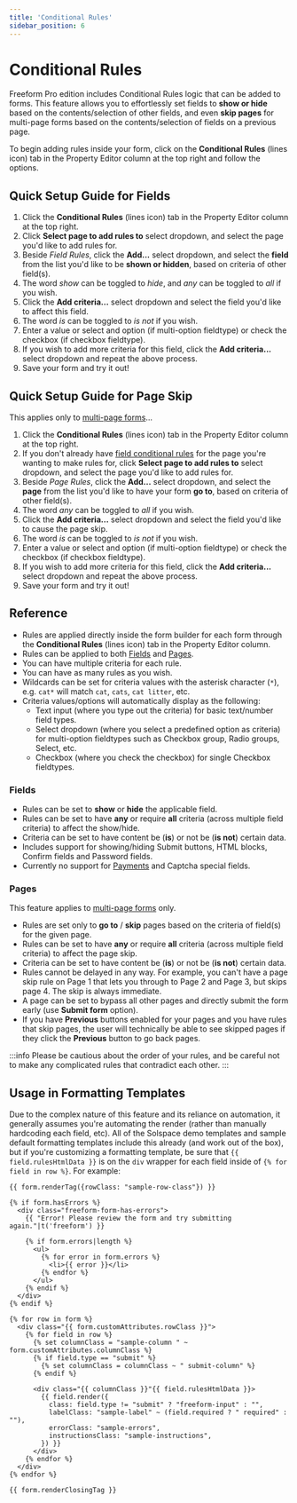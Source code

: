 ```yaml
---
title: 'Conditional Rules'
sidebar_position: 6
---
```




# Conditional Rules<Badge type="pro" text="Pro" />

Freeform Pro edition includes Conditional Rules logic that can be added to forms. This feature allows you to effortlessly set fields to **show or hide** based on the contents/selection of other fields, and even **skip pages** for multi-page forms based on the contents/selection of fields on a previous page.

To begin adding rules inside your form, click on the **Conditional Rules** (lines icon) tab in the Property Editor column at the top right and follow the options.

<Photo img={ConditionalRulesPhoto} alt="Form Builder - Conditional Rules" />

## Quick Setup Guide for Fields

1. Click the **Conditional Rules** (lines icon) tab in the Property Editor column at the top right.
2. Click **Select page to add rules to** select dropdown, and select the page you'd like to add rules for.
3. Beside _Field Rules_, click the **Add...** select dropdown, and select the **field** from the list you'd like to be **shown or hidden**, based on criteria of other field(s).
4. The word _show_ can be toggled to _hide_, and _any_ can be toggled to _all_ if you wish.
5. Click the **Add criteria...** select dropdown and select the field you'd like to affect this field.
6. The word _is_ can be toggled to _is not_ if you wish.
7. Enter a value or select and option (if multi-option fieldtype) or check the checkbox (if checkbox fieldtype).
8. If you wish to add more criteria for this field, click the **Add criteria...** select dropdown and repeat the above process.
9. Save your form and try it out!

## Quick Setup Guide for Page Skip

This applies only to [multi-page forms](./multi-page-forms)...

1. Click the **Conditional Rules** (lines icon) tab in the Property Editor column at the top right.
2. If you don't already have [field conditional rules](#conditional-rules-logic-for-fields-and-pages) for the page you're wanting to make rules for, click **Select page to add rules to** select dropdown, and select the page you'd like to add rules for.
3. Beside _Page Rules_, click the **Add...** select dropdown, and select the **page** from the list you'd like to have your form **go to**, based on criteria of other field(s).
4. The word _any_ can be toggled to _all_ if you wish.
5. Click the **Add criteria...** select dropdown and select the field you'd like to cause the page skip.
6. The word _is_ can be toggled to _is not_ if you wish.
7. Enter a value or select and option (if multi-option fieldtype) or check the checkbox (if checkbox fieldtype).
8. If you wish to add more criteria for this field, click the **Add criteria...** select dropdown and repeat the above process.
9. Save your form and try it out!

## Reference

- Rules are applied directly inside the form builder for each form through the **Conditional Rules** (lines icon) tab in the Property Editor column.
- Rules can be applied to both [Fields](#fields) and [Pages](#pages).
- You can have multiple criteria for each rule.
- You can have as many rules as you wish.
- Wildcards can be set for criteria values with the asterisk character (`*`), e.g. `cat*` will match `cat`, `cats`, `cat litter`, etc.
- Criteria values/options will automatically display as the following:
  - Text input (where you type out the criteria) for basic text/number field types.
  - Select dropdown (where you select a predefined option as criteria) for multi-option fieldtypes such as Checkbox group, Radio groups, Select, etc.
  - Checkbox (where you check the checkbox) for single Checkbox fieldtypes.

### Fields

- Rules can be set to **show** or **hide** the applicable field.
- Rules can be set to have **any** or require **all** criteria (across multiple field criteria) to affect the show/hide.
- Criteria can be set to have content be (**is**) or not be (**is not**) certain data.
- Includes support for showing/hiding Submit buttons, HTML blocks, Confirm fields and Password fields.
- Currently no support for [Payments](../integrations/stripe-payments) and Captcha special fields.

### Pages

This feature applies to [multi-page forms](./multi-page-forms) only.

- Rules are set only to **go to** / **skip** pages based on the criteria of field(s) for the given page.
- Rules can be set to have **any** or require **all** criteria (across multiple field criteria) to affect the page skip.
- Criteria can be set to have content be (**is**) or not be (**is not**) certain data.
- Rules cannot be delayed in any way. For example, you can't have a page skip rule on Page 1 that lets you through to Page 2 and Page 3, but skips page 4. The skip is always immediate.
- A page can be set to bypass all other pages and directly submit the form early (use **Submit form** option).
- If you have **Previous** buttons enabled for your pages and you have rules that skip pages, the user will technically be able to see skipped pages if they click the **Previous** button to go back pages.

:::info
Please be cautious about the order of your rules, and be careful not to make any complicated rules that contradict each other.
:::

## Usage in Formatting Templates

Due to the complex nature of this feature and its reliance on automation, it generally assumes you're automating the render (rather than manually hardcoding each field, etc). All of the Solspace demo templates and sample default formatting templates include this already (and work out of the box), but if you're customizing a formatting template, be sure that `{{ field.rulesHtmlData }}` is on the `div` wrapper for each field inside of `{% for field in row %}`. For example:

```twig {25} showLineNumbers
{{ form.renderTag({rowClass: "sample-row-class"}) }}

{% if form.hasErrors %}
  <div class="freeform-form-has-errors">
    {{ "Error! Please review the form and try submitting again."|t('freeform') }}

    {% if form.errors|length %}
      <ul>
        {% for error in form.errors %}
          <li>{{ error }}</li>
        {% endfor %}
      </ul>
    {% endif %}
  </div>
{% endif %}

{% for row in form %}
  <div class="{{ form.customAttributes.rowClass }}">
    {% for field in row %}
      {% set columnClass = "sample-column " ~ form.customAttributes.columnClass %}
      {% if field.type == "submit" %}
        {% set columnClass = columnClass ~ " submit-column" %}
      {% endif %}

      <div class="{{ columnClass }}"{{ field.rulesHtmlData }}>
        {{ field.render({
          class: field.type != "submit" ? "freeform-input" : "",
          labelClass: "sample-label" ~ (field.required ? " required" : ""),
          errorClass: "sample-errors",
          instructionsClass: "sample-instructions",
        }) }}
      </div>
    {% endfor %}
  </div>
{% endfor %}

{{ form.renderClosingTag }}
```
